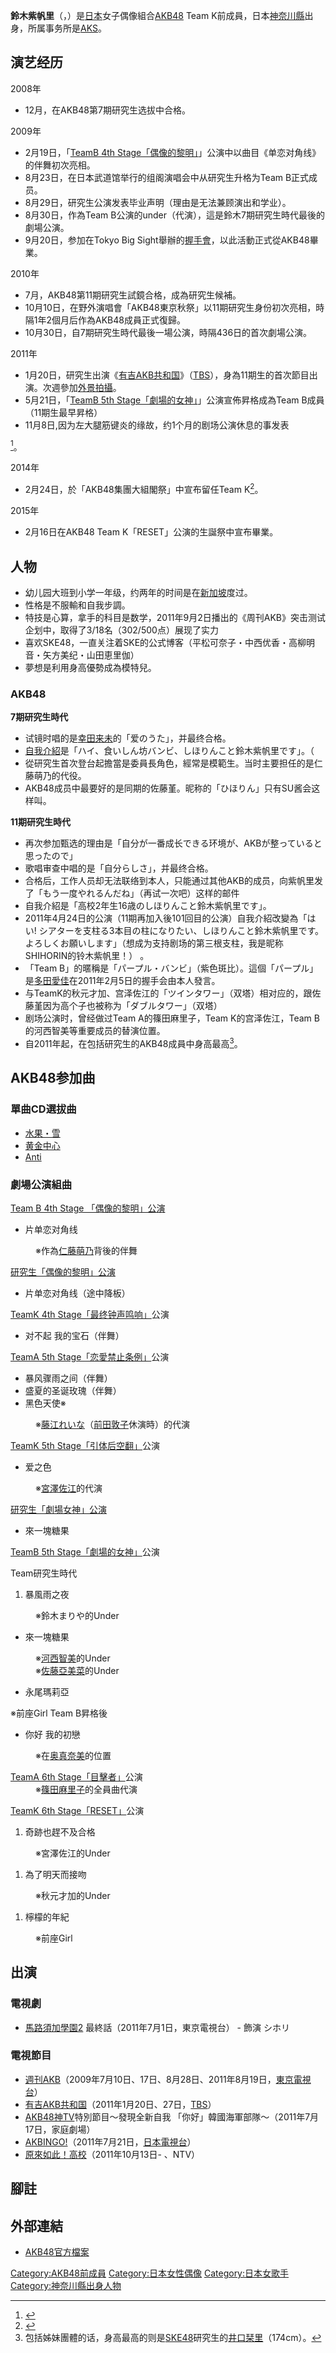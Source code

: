 {{Infobox AKB48 member
|名稱 = 鈴木紫帆里
|日文原名 = 鈴木 紫帆里
|假名 = すずき しほり
|羅馬拼音 = Suzuki Shihori
|圖像 =
|暱稱 = {{lang|ja|しほりん}} (Shihorin)<br/>{{lang|ja|ひほりん}} (Hihorin)
|國籍 = {{JPN}}
|生年 = 1994
|生月 = 2
|生日 = 17
|出身地點 = {{JPN}}[[神奈川縣|神奈川縣]]
|血型 = A型
|身高 = 171cm
|出道作品 =《[[機會的順序|機會的順序]]》
|出道日期 = 2009年1月23日<br>2010年10月30日
|加入時期 = 第7期<br>第11期
|經紀公司 = [[AKS|AKS]]
|所屬團體 = AKB48
|所屬隊伍 = Team K
|前屬隊伍 = 研究生<br>→Team B<br>→研究生<br>→Team B
|選拔次數 = 
|第一屆總選舉排名 = 未入圍
|第二屆總選舉排名 = 
|第三屆總選舉排名 = 未入圍
|第四屆總選舉排名 = 未入圍
|第五屆總選舉排名 = 未入圍
|第六屆總選舉排名 = 未入圍
|第七屆總選舉排名 = 不參加
|相關團體 = 
|官方網站 = http://www.akb48.co.jp/about/members/detail.php?name=suzuki_shihori 官網個人介紹頁
}}

'''鈴木紫帆里'''（{{lang-ja|鈴木 紫帆里}}，{{bd|1994年|2月17日||}}）是[[日本|日本]]女子偶像組合[[AKB48|AKB48]] Team K前成員，日本[[神奈川縣|神奈川縣]]出身，所属事务所是[[AKS|AKS]]。

== 演艺经历 ==
;2008年
* 12月，在AKB48第7期研究生选拔中合格。
;2009年
* 2月19日，「[[TeamB_4th_Stage「偶像的黎明」|TeamB 4th Stage「偶像的黎明」]]」公演中以曲目《单恋对角线》的伴舞初次亮相。
* 8月23日，在日本武道馆举行的组阁演唱会中从研究生升格为Team B正式成员。
* 8月29日，研究生公演发表毕业声明（理由是无法兼顾演出和学业）。
* 8月30日，作為Team B公演的under（代演），這是鈴木7期研究生時代最後的劇場公演。
* 9月20日，参加在Tokyo Big Sight舉辦的[[握手會|握手會]]，以此活動正式從AKB48畢業。
;2010年
* 7月，AKB48第11期研究生試鏡合格，成為研究生候補。
* 10月10日，在野外演唱會「AKB48東京秋祭」以11期研究生身份初次亮相，時隔1年2個月后作為AKB48成員正式復歸。
* 10月30日，自7期研究生時代最後一場公演，時隔436日的首次劇場公演。
;2011年
* 1月20日，研究生出演《[[有吉AKB共和国|有吉AKB共和国]]》（[[TBS|TBS]]），身為11期生的首次節目出演。次週參加[[外景拍攝|外景拍攝]]。
* 5月21日，「[[TeamB_5th_Stage「劇場的女神」|TeamB 5th Stage「劇場的女神」]]」公演宣佈昇格成為Team B成員（11期生最早昇格）
* 11月8日,因为左大腿筋键炎的缘故，约1个月的剧场公演休息的事发表
<ref>{{Cite web|date=2011-05-21|url=http://ameblo.jp/akihabara48/entry-10898806559.html|title=昇格通知|publisher=AKB48官方博客|accessdate=2011-05-21|archive-date=2014-07-30|archive-url=https://web.archive.org/web/20140730052347/http://ameblo.jp/akihabara48/entry-10898806559.html|dead-url=no}}</ref>。
; 2014年
* 2月24日，於「AKB48集團大組閣祭」中宣布留任Team K<ref>{{cite web |url=http://www.akb48.co.jp/page/daisokaku/list.php?after=1&group=akb48 |script-title=ja:AKB48グループ大組閣祭り |publisher=AKB48官方網站 |language=ja |date=2014-02-24 |accessdate=2014-02-26 |archive-date=2014-02-27 |archive-url=https://web.archive.org/web/20140227172449/http://www.akb48.co.jp/page/daisokaku/list.php?after=1&group=akb48 |dead-url=no }}</ref>。
; 2015年
* 2月16日在AKB48 Team K「RESET」公演的生誕祭中宣布畢業。

== 人物 ==
* 幼儿园大班到小学一年级，约两年的时间是在[[新加坡|新加坡]]度过。
* 性格是不服輸和自我步調。
* 特技是心算，拿手的科目是数学，2011年9月2日播出的《周刊AKB》突击测试企划中，取得了3/18名（302/500点）展现了实力
* 喜欢SKE48，一直关注着SKE的公式博客（平松可奈子・中西优香・高柳明音・矢方美纪・山田恵里伽）
* 夢想是利用身高優勢成為模特兒。

=== AKB48 ===
'''7期研究生時代'''
* 试镜时唱的是[[幸田来未|幸田来未]]的「爱のうた」，并最终合格。
* [[廣告標語|自我介紹]]是「ハイ、食いしん坊バンビ、しほりんこと鈴木紫帆里です」。（
* 從研究生首次登台起擔當是委員長角色，經常是模範生。当时主要担任的是仁藤萌乃的代役。
* AKB48成员中最要好的是同期的佐藤堇。昵称的「ひほりん」只有SU酱会这样叫。

'''11期研究生時代'''
* 再次参加甄选的理由是「自分が一番成长できる环境が、AKBが整っていると思ったので」
* 歌唱审查中唱的是「自分らしさ」，并最终合格。
* 合格后，工作人员却无法联络到本人，只能通过其他AKB的成员，向紫帆里发了「もう一度やれるんだね」（再试一次吧）这样的邮件
* 自我介紹是「高校2年生16歳のしほりんこと鈴木紫帆里です」。
* 2011年4月24日的公演（11期再加入後101回目的公演）自我介紹改變為「はい! シアターを支柱る3本目の柱になりたい、しほりんこと鈴木紫帆里です。よろしくお願いします」（想成为支持剧场的第三根支柱，我是昵称SHIHORIN的铃木紫帆里！） 。
* 「Team B」的暱稱是「パープル・バンビ」（紫色斑比）。這個「パープル」是[[多田愛佳|多田愛佳]]在2011年2月5日的握手会由本人發言。
* 与TeamK的秋元才加、宫泽佐江的「ツインタワー」（双塔）相对应的，跟佐藤堇因为高个子也被称为「ダブルタワー」（双塔）
* 剧场公演时，曾经做过Team A的篠田麻里子，Team K的宫泽佐江，Team B的河西智美等重要成员的替演位置。
* 自2011年起，在包括研究生的AKB48成員中身高最高<ref>包括姊妹團體的话，身高最高的则是[[SKE48|SKE48]]研究生的[[井口栞里|井口栞里]]（174cm）。</ref>。

== AKB48参加曲 ==
=== 單曲CD選拔曲 ===
* [[機會的順序|水果・雪]]
* [[變成櫻花樹|黄金中心]]
* [[Everyday、髮箍|Anti]]
=== 劇場公演組曲 ===
; [[TeamB_4th_Stage「偶像的黎明」#AKB48_teamB_4th_Stage「偶像的黎明」公演|Team B 4th Stage 「偶像的黎明」公演]]
* 片单恋对角线
: ※作為[[仁藤萌乃|仁藤萌乃]]背後的伴舞

; [[TeamB_4th_Stage「偶像的黎明」#AKB48_team研究生_Stage「偶像的黎明」公演|研究生「偶像的黎明」公演]]
* 片单恋对角线（途中降板）

; [[TeamK_4th_Stage「最终钟声鸣响」|TeamK 4th Stage「最终钟声鸣响」]]公演
* 对不起 我的宝石（伴舞）

; [[TeamA_5th_Stage「恋愛禁止条例」|TeamA 5th Stage「恋愛禁止条例」]]公演
* 暴风骤雨之间（伴舞）
* 盛夏的圣诞玫瑰（伴舞）
* 黑色天使※
: ※[[藤江れいな|藤江れいな]]（[[前田敦子|前田敦子]]休演時）的代演

; [[TeamK_5th_Stage「引体后空翻」|TeamK 5th Stage「引体后空翻」]]公演
* 爱之色
: ※[[宮澤佐江|宮澤佐江]]的代演

; [[TeamB_5th_Stage「劇場的女神」#AKB48_Team研究生_Stage「剧场女神」公演|研究生「劇場女神」公演]]
* 來一塊糖果

; [[TeamB_5th_Stage「劇場的女神」|TeamB 5th Stage「劇場的女神」]]公演
Team研究生時代
#暴風雨之夜
: ※鈴木まりや的Under
* 來一塊糖果
: ※[[河西智美|河西智美]]的Under
: ※[[佐藤亞美菜|佐藤亞美菜]]的Under
* 永尾瑪莉亞
※前座Girl
Team B昇格後
* 你好 我的初戀
: ※在[[奥真奈美|奥真奈美]]的位置

; [[TeamA_6th_Stage「目擊者」|TeamA 6th Stage「目擊者」]]公演
: ※[[篠田麻里子|篠田麻里子]]的全員曲代演

; [[TeamK_6th_Stage「RESET」|TeamK 6th Stage「RESET」]]公演
# 奇跡也趕不及合格
: ※宮澤佐江的Under
# 為了明天而接吻
: ※秋元才加的Under
# 檸檬的年紀
: ※前座Girl

== 出演 ==
=== 電視劇 ===
* [[馬路須加學園#馬路須加學園2|馬路須加學園2]] 最終話（2011年7月1日，東京電視台） - 飾演 シホリ

=== 電視節目 ===
* [[週刊AKB|週刊AKB]]（2009年7月10日、17日、8月28日、2011年8月19日，[[東京電視台|東京電視台]]）
* [[有吉AKB共和国|有吉AKB共和国]]（2011年1月20日、27日，[[TBS|TBS]]）
* [[AKB48神TV|AKB48神TV]]特別節目〜發現全新自我 「你好」韓國海軍部隊〜（2011年7月17日，家庭劇場）
* [[AKBINGO!|AKBINGO!]]（2011年7月21日，[[日本電視台|日本電視台]]）
* [[原來如此！高校|原來如此！高校]]（2011年10月13日- 、NTV）

== 腳註 ==
{{Reflist}}

== 外部連結 ==
* [http://www.akb48.co.jp/about/members/detail.php?name=suzuki_shihori AKB48官方檔案] {{Wayback|url=http://www.akb48.co.jp/about/members/detail.php?name=suzuki_shihori |date=20150209114551 }}

{{AKB48成員}}

{{DEFAULTSORT:Szuki Shihori}}
[[Category:AKB48前成員|Category:AKB48前成員]]
[[Category:日本女性偶像|Category:日本女性偶像]]
[[Category:日本女歌手|Category:日本女歌手]]
[[Category:神奈川縣出身人物|Category:神奈川縣出身人物]]